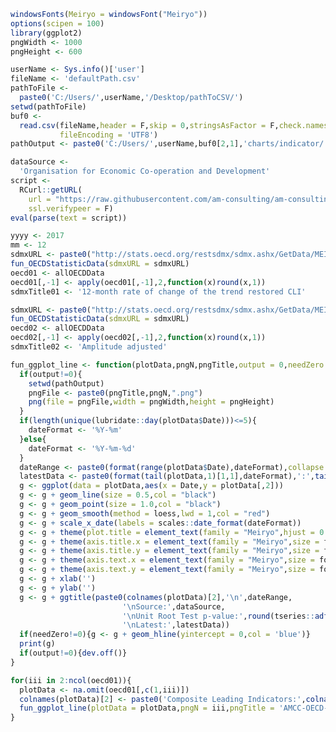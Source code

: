```r
windowsFonts(Meiryo = windowsFont("Meiryo"))
options(scipen = 100)
library(ggplot2)
pngWidth <- 1000
pngHeight <- 600
```

```r
userName <- Sys.info()['user']
fileName <- 'defaultPath.csv'
pathToFile <-
  paste0('C:/Users/',userName,'/Desktop/pathToCSV/')
setwd(pathToFile)
buf0 <-
  read.csv(fileName,header = F,skip = 0,stringsAsFactor = F,check.names = F,
           fileEncoding = 'UTF8')
pathOutput <- paste0('C:/Users/',userName,buf0[2,1],'charts/indicator/')
```

```r
dataSource <-
  'Organisation for Economic Co-operation and Development'
script <-
  RCurl::getURL(
    url = "https://raw.githubusercontent.com/am-consulting/am-consulting.github.io/master/importOECDStatisticData.r",
    ssl.verifypeer = F)
eval(parse(text = script))
```

```r
yyyy <- 2017
mm <- 12
sdmxURL <- paste0("http://stats.oecd.org/restsdmx/sdmx.ashx/GetData/MEI_CLI/LOLITOTR_GYSA.AUS+AUT+BEL+CAN+CHL+CZE+DNK+EST+FIN+FRA+DEU+GRC+HUN+IRL+ISR+ITA+JPN+KOR+LVA+LUX+MEX+NLD+NZL+NOR+POL+PRT+SVK+SVN+ESP+SWE+CHE+TUR+GBR+USA+EA19+G4E+G-7+NAFTA+OECDE+OECD+ONM+A5M+NMEC+BRA+CHN+IND+IDN+RUS+ZAF.M/all?startTime=1947-02&endTime=",yyyy,"-",mm)
fun_OECDStatisticData(sdmxURL = sdmxURL)
oecd01 <- allOECDData
oecd01[,-1] <- apply(oecd01[,-1],2,function(x)round(x,1))
sdmxTitle01 <- '12-month rate of change of the trend restored CLI'

sdmxURL <- paste0("http://stats.oecd.org/restsdmx/sdmx.ashx/GetData/MEI_CLI/LOLITOAA.AUS+AUT+BEL+CAN+CHL+CZE+DNK+EST+FIN+FRA+DEU+GRC+HUN+IRL+ISR+ITA+JPN+KOR+LVA+LUX+MEX+NLD+NZL+NOR+POL+PRT+SVK+SVN+ESP+SWE+CHE+TUR+GBR+USA+EA19+G4E+G-7+NAFTA+OECDE+OECD+ONM+A5M+NMEC+BRA+CHN+IND+IDN+RUS+ZAF.M/all?startTime=1947-02&endTime=",yyyy,"-",mm)
fun_OECDStatisticData(sdmxURL = sdmxURL)
oecd02 <- allOECDData
oecd02[,-1] <- apply(oecd02[,-1],2,function(x)round(x,1))
sdmxTitle02 <- 'Amplitude adjusted'
```

```r
fun_ggplot_line <- function(plotData,pngN,pngTitle,output = 0,needZero = 0,fontSize = 15){
  if(output!=0){
    setwd(pathOutput)
    pngFile <- paste0(pngTitle,pngN,".png")
    png(file = pngFile,width = pngWidth,height = pngHeight)
  }
  if(length(unique(lubridate::day(plotData$Date)))<=5){
    dateFormat <- '%Y-%m'
  }else{
    dateFormat <- '%Y-%m-%d'
  }
  dateRange <- paste0(format(range(plotData$Date),dateFormat),collapse = '~')
  latestData <- paste0(format(tail(plotData,1)[1,1],dateFormat),':',tail(plotData,1)[1,2])
  g <- ggplot(data = plotData,aes(x = Date,y = plotData[,2]))
  g <- g + geom_line(size = 0.5,col = "black")
  g <- g + geom_point(size = 1.0,col = "black")
  g <- g + geom_smooth(method = loess,lwd = 1,col = "red")
  g <- g + scale_x_date(labels = scales::date_format(dateFormat))
  g <- g + theme(plot.title = element_text(family = "Meiryo",hjust = 0.5,size = fontSize))
  g <- g + theme(axis.title.x = element_text(family = "Meiryo",size = fontSize))
  g <- g + theme(axis.title.y = element_text(family = "Meiryo",size = fontSize))
  g <- g + theme(axis.text.x = element_text(family = "Meiryo",size = fontSize, angle = 0))
  g <- g + theme(axis.text.y = element_text(family = "Meiryo",size = fontSize, angle = 90))
  g <- g + xlab('')
  g <- g + ylab('')
  g <- g + ggtitle(paste0(colnames(plotData)[2],'\n',dateRange,
                         '\nSource:',dataSource,
                         '\nUnit Root Test p-value:',round(tseries::adf.test(plotData[,2])$p.value,3),
                         '\nLatest:',latestData))
  if(needZero!=0){g <- g + geom_hline(yintercept = 0,col = 'blue')}
  print(g)
  if(output!=0){dev.off()}
}
```

```r
for(iii in 2:ncol(oecd01)){
  plotData <- na.omit(oecd01[,c(1,iii)])
  colnames(plotData)[2] <- paste0('Composite Leading Indicators:',colnames(plotData)[2])
  fun_ggplot_line(plotData = plotData,pngN = iii,pngTitle = 'AMCC-OECD-TS-')
}
```
